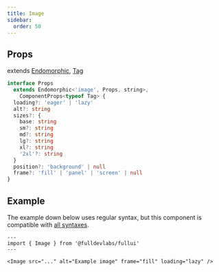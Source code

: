 ```yaml
---
title: Image
sidebar: 
  order: 50
---
```


## Props
extends [Endomorphic](/guides/components), [Tag](/components/tag)
```ts
interface Props
  extends Endomorphic<'image', Props, string>,
    ComponentProps<typeof Tag> {
  loading?: 'eager' | 'lazy'
  alt?: string
  sizes?: {
    base: string
    sm?: string
    md?: string
    lg?: string
    xl?: string
    '2xl'?: string
  }
  position?: 'background' | null
  frame?: 'fill' | 'panel' | 'screen' | null
}
```

## Example
The example down below uses regular syntax, but this component is compatible with [all syntaxes](/guides/components#syntax).

```astro
---
import { Image } from '@fulldevlabs/fullui'
---

<Image src="..." alt="Example image" frame="fill" loading="lazy" />
```
